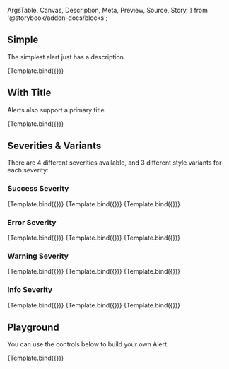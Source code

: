 <!-- @prettier -->

  ArgsTable,
  Canvas,
  Description,
  Meta,
  Preview,
  Source,
  Story,
} from '@storybook/addon-docs/blocks';



<Meta argTypes={argTypes} component={Alert} title="Atoms/Alert" />

<Description of={Alert} />

## Simple

The simplest alert just has a description.

<Canvas>
  <Story
    args={{
      text: 'Some alert description goes here.',
    }}
    name="Simple"
  >
    {Template.bind({})}
  </Story>
</Canvas>

## With Title

Alerts also support a primary title.

<Canvas>
  <Story
    name="With Title"
    args={{
      text: 'Some alert description goes here.',
      title: 'Title Here',
    }}
  >
    {Template.bind({})}
  </Story>
</Canvas>

## Severities & Variants

There are 4 different severities available, and 3 different style variants for
each severity:

### Success Severity

<Canvas>
  <Story
    name="Success: Standard"
    args={{
      severity: 'success',
      text: 'Some alert description goes here.',
      title: 'Success: Standard',
      variant: 'standard',
    }}
  >
    {Template.bind({})}
  </Story>
</Canvas>

<Canvas>
  <Story
    name="Success: Filled"
    args={{
      severity: 'success',
      text: 'Some alert description goes here.',
      title: 'Success: Filled',
      variant: 'filled',
    }}
  >
    {Template.bind({})}
  </Story>
</Canvas>

<Canvas>
  <Story
    name="Success: Outlined"
    args={{
      severity: 'success',
      text: 'Some alert description goes here.',
      title: 'Success: Outlined',
      variant: 'outlined',
    }}
  >
    {Template.bind({})}
  </Story>
</Canvas>

### Error Severity

<Canvas>
  <Story
    name="Error: Standard"
    args={{
      severity: 'error',
      text: 'Some alert description goes here.',
      title: 'Error: Standard',
      variant: 'standard',
    }}
  >
    {Template.bind({})}
  </Story>
</Canvas>

<Canvas>
  <Story
    name="Error: Filled"
    args={{
      severity: 'error',
      text: 'Some alert description goes here.',
      title: 'Error: Filled',
      variant: 'filled',
    }}
  >
    {Template.bind({})}
  </Story>
</Canvas>

<Canvas>
  <Story
    name="Error: Outlined"
    args={{
      severity: 'error',
      text: 'Some alert description goes here.',
      title: 'Error: Outlined',
      variant: 'outlined',
    }}
  >
    {Template.bind({})}
  </Story>
</Canvas>

### Warning Severity

<Canvas>
  <Story
    name="Warning: Standard"
    args={{
      severity: 'warning',
      text: 'Some alert description goes here.',
      title: 'Warning: Standard',
      variant: 'standard',
    }}
  >
    {Template.bind({})}
  </Story>
</Canvas>

<Canvas>
  <Story
    name="Warning: Filled"
    args={{
      severity: 'warning',
      text: 'Some alert description goes here.',
      title: 'Warning: Filled',
      variant: 'filled',
    }}
  >
    {Template.bind({})}
  </Story>
</Canvas>

<Canvas>
  <Story
    name="Warning: Outlined"
    args={{
      severity: 'warning',
      text: 'Some alert description goes here.',
      title: 'Warning: Outlined',
      variant: 'outlined',
    }}
  >
    {Template.bind({})}
  </Story>
</Canvas>

### Info Severity

<Canvas>
  <Story
    name="Info: Standard"
    args={{
      severity: 'info',
      text: 'Some alert description goes here.',
      title: 'Info: Standard',
      variant: 'standard',
    }}
  >
    {Template.bind({})}
  </Story>
</Canvas>

<Canvas>
  <Story
    name="Info: Filled"
    args={{
      severity: 'info',
      text: 'Some alert description goes here.',
      title: 'Info: Filled',
      variant: 'filled',
    }}
  >
    {Template.bind({})}
  </Story>
</Canvas>

<Canvas>
  <Story
    name="Info: Outlined"
    args={{
      severity: 'info',
      text: 'Some alert description goes here.',
      title: 'Info: Outlined',
      variant: 'outlined',
    }}
  >
    {Template.bind({})}
  </Story>
</Canvas>

## Playground

You can use the controls below to build your own Alert.

<Canvas isColumn>
  <Source language="jsx" story="Playground" />
  <Story
    name="Playground"
    args={{
      severity: 'success',
      text: 'Some alert description goes here.',
      title: 'Title Here',
      variant: 'standard',
    }}
  >
    {Template.bind({})}
  </Story>
  <ArgsTable story="Playground" />
</Canvas>
